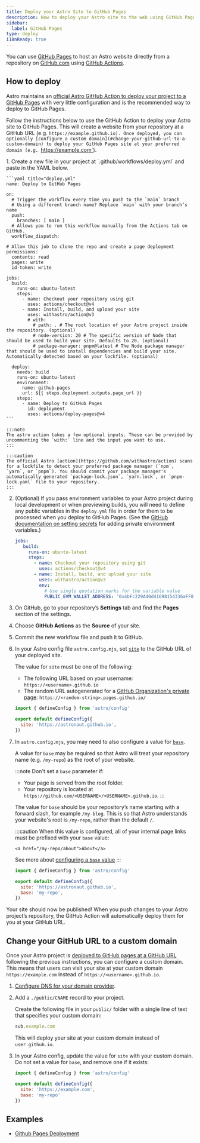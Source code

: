 ```yaml
---
title: Deploy your Astro Site to GitHub Pages
description: How to deploy your Astro site to the web using GitHub Pages.
sidebar:
  label: GitHub Pages
type: deploy
i18nReady: true
---
```


You can use [GitHub Pages](https://pages.github.com/) to host an Astro website directly from a repository on [GitHub.com](https://github.com/) using [GitHub Actions](https://github.com/features/actions).

## How to deploy

Astro maintains an [official Astro GitHub Action to deploy your project to a GitHub Pages](https://github.com/withastro/action) with very little configuration and is the recommended way to deploy to GitHub Pages.

Follow the instructions below to use the GitHub Action to deploy your Astro site to GitHub Pages. This will create a website from your repository at a GitHub URL (e.g. `https://example.github.io). Once deployed, you can optionally [configure a custom domain](#change-your-github-url-to-a-custom-domain) to deploy your GitHub Pages site at your preferred domain (e.g. `https://example.com`).

<Steps>
1. Create a new file in your project at `.github/workflows/deploy.yml` and paste in the YAML below.

    ```yaml title="deploy.yml"
    name: Deploy to GitHub Pages

    on:
      # Trigger the workflow every time you push to the `main` branch
      # Using a different branch name? Replace `main` with your branch’s name
      push:
        branches: [ main ]
      # Allows you to run this workflow manually from the Actions tab on GitHub.
      workflow_dispatch:
      
    # Allow this job to clone the repo and create a page deployment
    permissions:
      contents: read
      pages: write
      id-token: write

    jobs:
      build:
        runs-on: ubuntu-latest
        steps:
          - name: Checkout your repository using git
            uses: actions/checkout@v4
          - name: Install, build, and upload your site
            uses: withastro/action@v3
            # with:
              # path: . # The root location of your Astro project inside the repository. (optional)
              # node-version: 20 # The specific version of Node that should be used to build your site. Defaults to 20. (optional)
              # package-manager: pnpm@latest # The Node package manager that should be used to install dependencies and build your site. Automatically detected based on your lockfile. (optional)

      deploy:
        needs: build
        runs-on: ubuntu-latest
        environment:
          name: github-pages
          url: ${{ steps.deployment.outputs.page_url }}
        steps:
          - name: Deploy to GitHub Pages
            id: deployment
            uses: actions/deploy-pages@v4
    ```

    :::note
    The astro action takes a few optional inputs. These can be provided by uncommenting the `with:` line and the input you want to use.
    :::
    
    :::caution
    The official Astro [action](https://github.com/withastro/action) scans for a lockfile to detect your preferred package manager (`npm`, `yarn`, or `pnpm`). You should commit your package manager's automatically generated `package-lock.json`, `yarn.lock`, or `pnpm-lock.yaml` file to your repository.
    :::

2. (Optional) If you pass environment variables to your Astro project during local development or when previewing builds, you will need to define any public variables in the `deploy.yml` file in order for them to be processed when you deploy to GitHub Pages. (See the [GitHub documentation on setting secrets](https://docs.github.com/en/actions/writing-workflows/choosing-what-your-workflow-does/store-information-in-variables#creating-configuration-variables-for-a-repository) for adding private environment variables.)

   ```yaml title="deploy.yml"
   jobs:
      build:
        runs-on: ubuntu-latest
        steps:
          - name: Checkout your repository using git
            uses: actions/checkout@v4
          - name: Install, build, and upload your site
            uses: withastro/action@v3
            env:
              # Use single quotation marks for the variable value
              PUBLIC_EVM_WALLET_ADDRESS: '0x4bFc229A40d41698154336aFF864f61083E76659'
   ```

3. On GitHub, go to your repository’s **Settings** tab and find the **Pages** section of the settings.

4. Choose **GitHub Actions** as the **Source** of your site.

5. Commit the new workflow file and push it to GitHub.

6. In your Astro config file `astro.config.mjs`, set [`site`](/en/reference/configuration-reference/#site) to the GitHub URL of your deployed site.

    The value for `site` must be one of the following:

    - The following URL based on your username: `https://<username>.github.io`
    - The random URL autogenerated for a [GitHub Organization's private page](https://docs.github.com/en/enterprise-cloud@latest/pages/getting-started-with-github-pages/changing-the-visibility-of-your-github-pages-site): `https://<random-string>.pages.github.io/`

    ```js title="astro.config.mjs" ins={4}
    import { defineConfig } from 'astro/config'

    export default defineConfig({
      site: 'https://astronaut.github.io',
    })
    ```

7. In `astro.config.mjs`, you may need to also configure a value for [`base`](/en/reference/configuration-reference/#base).

      A value for `base` may be required so that Astro will treat your repository name (e.g. `/my-repo`) as the root of your website.

      :::note
      Don't set a `base` parameter if:

    - Your page is served from the root folder.
    - Your repository is located at `https://github.com/<USERNAME>/<USERNAME>.github.io`.
    :::

    The value for `base` should be your repository’s name starting with a forward slash, for example `/my-blog`. This is so that Astro understands your website's root is `/my-repo`, rather than the default `/`.

    :::caution
        When this value is configured, all of your internal page links must be prefixed with your `base` value:

    ```astro ins="/my-repo"
    <a href="/my-repo/about">About</a>
    ```

    See more about [configuring a `base` value](/en/reference/configuration-reference/#base)
    :::

    ```js title="astro.config.mjs" ins={4-5}
    import { defineConfig } from 'astro/config'

    export default defineConfig({
      site: 'https://astronaut.github.io',
      base: 'my-repo',
    })
    ```

</Steps>

Your site should now be published! When you push changes to your Astro project’s repository, the GitHub Action will automatically deploy them for you at your GitHub URL.

## Change your GitHub URL to a custom domain

Once your Astro project is [deployed to GitHub pages at a GitHub URL](#how-to-deploy) following the previous instructions, you can configure a custom domain. This means that users can visit your site at your custom domain `https://example.com` instead of `https://<username>.github.io`.

<Steps>

1. [Configure DNS for your domain provider](https://docs.github.com/en/pages/configuring-a-custom-domain-for-your-github-pages-site/managing-a-custom-domain-for-your-github-pages-site#configuring-a-subdomain).
2. Add a `./public/CNAME` record to your project.

    Create the following file in your `public/` folder with a single line of text that specifies your custom domain: 
    ```js title="public/CNAME"
    sub.example.com
    ```

    This will deploy your site at your custom domain instead of `user.github.io`.

3. In your Astro config, update the value for `site` with your custom domain. Do not set a value for `base`, and remove one if it exists:

    ```js title="astro.config.mjs" ins={4} del={5}
    import { defineConfig } from 'astro/config'

    export default defineConfig({
      site: 'https://example.com',
      base: 'my-repo'
    })
    ```

</Steps>

## Examples

- [Github Pages Deployment](https://github.com/hkbertoson/github-pages)
